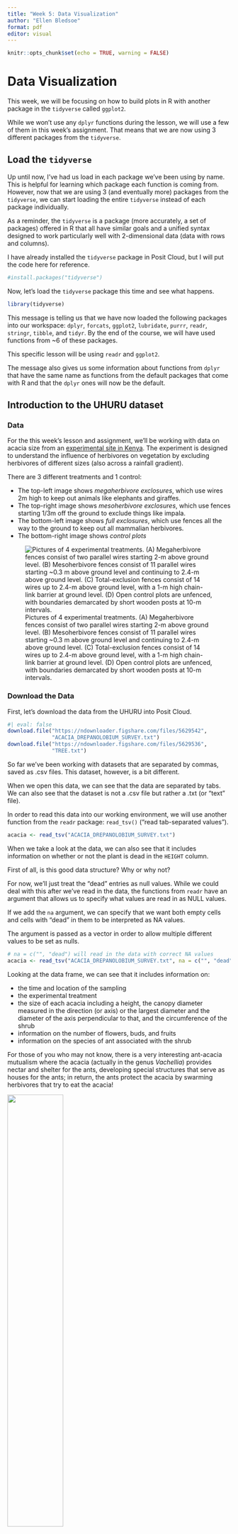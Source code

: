 ```yaml
---
title: "Week 5: Data Visualization"
author: "Ellen Bledsoe"
format: pdf
editor: visual
---
```


```r
knitr::opts_chunk$set(echo = TRUE, warning = FALSE)
```

# Data Visualization

This week, we will be focusing on how to build plots in R with another package in the `tidyverse` called `ggplot2`.

While we won't use any `dplyr` functions during the lesson, we will use a few of them in this week's assignment. That means that we are now using 3 different packages from the `tidyverse`.

## Load the `tidyverse`

Up until now, I've had us load in each package we've been using by name. This is helpful for learning which package each function is coming from. However, now that we are using 3 (and eventually more) packages from the `tidyverse`, we can start loading the entire `tidyverse` instead of each package individually.

As a reminder, the `tidyverse` is a package (more accurately, a set of packages) offered in R that all have similar goals and a unified syntax designed to work particularly well with 2-dimensional data (data with rows and columns).

I have already installed the `tidyverse` package in Posit Cloud, but I will put the code here for reference.

```r
#install.packages("tidyverse")
```

Now, let's load the `tidyverse` package this time and see what happens.

```r
library(tidyverse)
```

This message is telling us that we have now loaded the following packages into our workspace: `dplyr`, `forcats`, `ggplot2`, `lubridate`, `purrr`, `readr`, `stringr`, `tibble`, and `tidyr`. By the end of the course, we will have used functions from \~6 of these packages.

This specific lesson will be using `readr` and `ggplot2`.

The message also gives us some information about functions from `dplyr` that have the same name as functions from the default packages that come with R and that the `dplyr` ones will now be the default.

## Introduction to the UHURU dataset

### Data

For the this week's lesson and assignment, we'll be working with data on acacia size from an [experimental site in Kenya](https://mpala.org/science/savannah-ecology/ungulate-herbivory-under-rainfall-uncertainty/). The experiment is designed to understand the influence of herbivores on vegetation by excluding herbivores of different sizes (also across a rainfall gradient).

There are 3 different treatments and 1 control:

-   The top-left image shows *megaherbivore exclosures*, which use wires 2m high to keep out animals like elephants and giraffes.
-   The top-right image shows *mesoherbivore exclosures*, which use fences starting 1/3m off the ground to exclude things like impala.
-   The bottom-left image shows *full exclosures*, which use fences all the way to the ground to keep out all mammalian herbivores.
-   The bottom-right image shows *control plots*

![Pictures of 4 experimental treatments. (A) Megaherbivore fences consist of two parallel wires starting 2-m above ground level. (B) Mesoherbivore fences consist of 11 parallel wires starting \~0.3 m above ground level and continuing to 2.4-m above ground level. (C) Total-exclusion fences consist of 14 wires up to 2.4-m above ground level, with a 1-m high chain-link barrier at ground level. (D) Open control plots are unfenced, with boundaries demarcated by short wooden posts at 10-m intervals.](images/UHURU_treatments.png)

### Download the Data

First, let's download the data from the UHURU into Posit Cloud.

```r
#| eval: false
download.file("https://ndownloader.figshare.com/files/5629542",
              "ACACIA_DREPANOLOBIUM_SURVEY.txt")
download.file("https://ndownloader.figshare.com/files/5629536",
              "TREE.txt")
```

So far we've been working with datasets that are separated by commas, saved as .csv files. This dataset, however, is a bit different.

When we open this data, we can see that the data are separated by tabs. We can also see that the dataset is not a .csv file but rather a .txt (or "text" file).

In order to read this data into our working environment, we will use another function from the `readr` package: `read_tsv()` ("read tab-separated values").

```r
acacia <- read_tsv("ACACIA_DREPANOLOBIUM_SURVEY.txt")
```

When we take a look at the data, we can also see that it includes information on whether or not the plant is dead in the `HEIGHT` column.

First of all, is this good data structure? Why or why not?

For now, we'll just treat the "dead" entries as null values. While we could deal with this after we've read in the data, the functions from `readr` have an argument that allows us to specify what values are read in as NULL values.

If we add the `na` argument, we can specify that we want both empty cells and cells with "dead" in them to be interpreted as NA values.

The argument is passed as a vector in order to allow multiple different values to be set as nulls.

```r
# na = c("", "dead") will read in the data with correct NA values
acacia <- read_tsv("ACACIA_DREPANOLOBIUM_SURVEY.txt", na = c("", "dead"))
```

Looking at the data frame, we can see that it includes information on:

-   the time and location of the sampling
-   the experimental treatment
-   the size of each acacia including a height, the canopy diameter measured in the direction (or axis) or the largest diameter and the diameter of the axis perpendicular to that, and the circumference of the shrub
-   information on the number of flowers, buds, and fruits
-   information on the species of ant associated with the shrub

For those of you who may not know, there is a very interesting ant-acacia mutualism where the acacia (actually in the genus *Vachellia*) provides nectar and shelter for the ants, developing special structures that serve as houses for the ants; in return, the ants protect the acacia by swarming herbivores that try to eat the acacia!

![](images/ant-acacia.jpg){width="50%" fig-align="center"}

# Making plots with `ggplot2`

`ggplot2` is a very popular package for making plots in R. You only need a few lines of code to make publication-worthy plots. The plots can be modified in many ways, and there are quite a few packages that have been developed as extensions of `ggplot2`.

Here are some resources you might find helpful now or in the future:

-   [R Graphics Cookbook](https://r-graphics.org/)
-   [UC Business Analytics ggplot2 intro](https://uc-r.github.io/ggplot_intro)
-   [R for Data Science Data Visualization chapter](https://r4ds.hadley.nz/data-visualize.html)
-   [ggplot2 extensions](https://exts.ggplot2.tidyverse.org/index.html)

The `gg` in `ggplot2` stands for "[Grammar of Graphics](https://info5940.infosci.cornell.edu/notes/dataviz/grammar-of-graphics/)." The "grammar" part is based on an idea that all statistical plots have the same fundamental features: data and mapping (and specific components of mapping).

The design is that you work iteratively, building up layer upon layer until you have your final plot.

The typical structure looks like this:

```r
# ggplot(data = <DATA>, mapping = aes(<MAPPINGS>)) +  
# <GEOM_FUNCTION>()
```

## Building a Plot

To build a `ggplot`, we start with the `ggplot()` function. This is the base plot that you can then start adding things onto.

We can also add arguments for information to be shared across different components of the plot.

The first thing we can do is specify the data that we want to use to build the plot.

```r
ggplot(data = acacia)
```

Not too much going on here...

### Mapping Axes

The next step is to add the `mapping`, which describes which columns of the data are used for different aspects of the plot.

We create a `mapping` by using the `aes()` function, which stands for "aesthetic." This allows us to link specific columns to pieces of the plot.

Let's plot the relationship between the circumference of an acacia and its height. We'll start by telling ggplot what value should be on the x and y axes.

```r
ggplot(data = acacia, mapping = aes(x = CIRC, y = HEIGHT))
```

This still doesn't create a figure; it's a blank canvas and some additional information on default values for data and mapping columns to pieces of the plot.

### Adding a `geom` Layer (with `+`)

We can add data to the plot using layers. We connect layers with a `+`. It works similarly to the pipe. It is considered best practice to hit `Enter` after the plus so that each layer shows up on its own line.

We then add a `geom`, which is short for geometry. Geoms designate what type of plot to make.

In this case, we want to make a scatter plot. The `geom` for a scatter plot is `geom_point`.

```r
ggplot(data = acacia, mapping = aes(x = CIRC, y = HEIGHT)) +
  geom_point()
```

Hooray, our first plot!

If we want to make any changes to the layer, we can pass additional arguments to the `geom`.

For example, we can change:

-   the `size` of the points
-   the `color` of the points
-   the transparency of the points, which is called `alpha`

```r
ggplot(data = acacia, mapping = aes(x = CIRC, y = HEIGHT)) +
  geom_point(size = 3, color = "blue", alpha = 0.5)
```

### Customizing Labels and Themes

To modify the labels of your plot, we use the `labs` function.

```r
ggplot(data = acacia, mapping = aes(x = CIRC, y = HEIGHT)) +
  geom_point(size = 3, color = "blue", alpha = 0.5) +
  labs(x = "Circumference (cm)", 
       y = "Height (m)")
```

Finally, I always recommend adding a `theme` to your plot to make it more visually appealing.

There are a number of options (you can even create your own default!). I typically recommend `theme_bw()`, `theme_light()`, or `theme_classic()`.

```r
ggplot(data = acacia, mapping = aes(x = CIRC, y = HEIGHT)) +
  geom_point(size = 3, color = "blue", alpha = 0.5) +
  labs(x = "Circumference (cm)", 
       y = "Height (m)") +
  theme_light()
```

## Re-scaling Axes

One helpful feature of `ggplot2` is that we can plot our data on rescaled axes. This doesn't change the data points themselves, rather the presentation.

In ecology, there are many occasions when we want to plot on a log 10 scale. Let's convert both axes in our plot to demonstrate.

```r
ggplot(data = acacia, mapping = aes(x = CIRC, y = HEIGHT)) +
  geom_point(size = 3, color = "blue", alpha = 0.5) +
  labs(x = "Circumference (cm)", 
       y = "Height (m)") +
  theme_bw() +
  scale_y_log10() +
  scale_x_log10()
```

### Let's Practice!

First, work through the Set-Up section of the assignment. Once you're ready to go, start working on Question 1a and 1b.

## Grouping and Faceting

Often times, we have groups of data that we want identified on the plot in some way so we can look for patterns within and across groupings.

There are a few different ways to do this.

### Grouping by Column in a Single Plot

We can show different groups on the same plot by having one aspect of the plot (e.g., color, shape, size) vary by group. To specify this, we add the column name with the groups we are interested into the `aes()` function.

For example, let's say we want to look at the influence of experimental treatment on acacia size.

```r
ggplot(acacia, aes(x = CIRC, y = HEIGHT, color = TREATMENT)) +
  geom_point(size = 3, alpha = 0.5)
```

::: {.callout-tip}
## Tip! Inside or Outside the `aes()` Function?

Do you want a feature (e.g., color, fill) to vary by values in a *column in the data frame* (e.g., different groups are plotted in different colors)? Put the argument *inside* of the `aes()` function.\
Example: `aes(color = species)`
\

Do you want to set a fixed appearance (e.g., every data point is the same color, regardless of group)? Put the argument *outside* of the `aes()` function.\
Example: `color = "lightgreen"`
:::

### Multiple Plots by Column with Facets

The other way to see data from different groups is with a `facet`. Rather than changing an aspect of the plot, faceting creates multiple smaller plots within the larger plot based on a column.

There are a few different ways to facet, but we will stick with `facet_wrap` for this lesson. The argument for `facet_wrap` is a tilde (`~`) followed by the name of the column with your groups. This can be read as "creating a facet as a function of the treatment group."

```r
ggplot(acacia, aes(x = CIRC, y = HEIGHT)) +
  geom_point(size = 3, alpha = 0.5) +
  facet_wrap(~TREATMENT)
```

Where are all the acacia in the open plots? Perhaps they've been eaten!

### Let's Practice!

Try your hand at creating grouping in your plots by working on Question 1c and 1d.

If you finish those, you should now have all the skills to work on Question 2 (we'll get to 1e soon).

### Statistical Transformations

So far, we've seen that `ggplot2` makes graphs by combining information on

-   data
-   mapping parts of the data to aspects of the plot (`aes()`)
-   a geometric object to represent the data (`geom`)

Up until now, we have only used one `geom`, `geom_point()`. There are *many* other `geoms` that we can use, though! You can find a list [here](https://ggplot2.tidyverse.org/reference/).

Each `geom` includes one or more statistical transformations.

`geom_point` uses something called `identity`: the raw form of the data or no transformation

Other transformations exist to make plots like histograms, bar plots, etc., and can occur as defaults in associated `geoms`.

For example, let's say we want to take a look at the number of acacia in each treatment using a bar plot. To do so, we would use [`geom_bar()`](https://ggplot2.tidyverse.org/reference/geom_bar.html).

The default statistical transformation for `geom_bar` is `stat_count()`. It will automatically count up the number of rows for each treatment and put that on the y-axis. Therefore, we only need to specify which column should be on the x-axis.

```r
ggplot(acacia, aes(x = TREATMENT)) +
  geom_bar()
```

When creating a histogram, [`geom_histogram()`](https://ggplot2.tidyverse.org/reference/geom_histogram.html) works similarly. Let's look at the distribution of circumferences in the dataset.

```r
ggplot(acacia, aes(x = CIRC)) +
  geom_histogram()
```

`geom_histogram` uses `stat_bin()` for data transformation. This splits the circumference values into bins and then counts rows in each bin.

We can change the defaults by setting either the number of bins to be created (`bins`) or how big ("wide") the bins should be (`binwidth`).

```r
ggplot(acacia, aes(x = CIRC)) +
  geom_histogram(bins = 15)

ggplot(acacia, aes(x = CIRC)) +
  geom_histogram(binwidth = 5)
```

These `geoms` can be combined with all of the other `ggplot2` features we've learned already!

### Let's Practice!

Let's practice making some histograms. Work on Question 3a and 3b.

## Position

Each `geom` function also comes with a default position. In many cases the position is `"identity"`, which means the object is plotted in the position determined by the data. While common, this isn't always the case.

Let's remake our histogram and color the bars by the treatment.

```r
# note that the color argument changes the color of the lines,
# and not the inside of the columns; you want `fill` for that
ggplot(acacia, aes(x = CIRC, color = TREATMENT)) +
  geom_histogram(binwidth = 5)
```

Compared to the histogram directly above, we can see that the total height of the bars stayed the same. This is because `ggplot` has colored the pieces of each bar that correspond to each treatment.

This happens because the default `position` for `geom_histogram` is `"stacked"`, which stacks the bars vertically on top of one another and, therefore, makes a stacked histogram.

If we want separate overlapping histograms, then we need to change the position to `"identity"`.

```r
ggplot(acacia, aes(x = CIRC, color = TREATMENT)) +
  geom_histogram(binwidth = 5, position = "identity")
```

Close, but not quite there! To see all of the treatments, we need to make the columns partially transparent with the `alpha` argument.

```r
# to change the color of the inside of the colors, set the `fill` argument
ggplot(acacia, aes(x = CIRC, fill = TREATMENT)) +
  # set transparency to 50% with alpha = 0.5
  geom_histogram(binwidth = 5, position = "identity", alpha = 0.5) 
```

Let's remind ourselves how to modify axes labels and change the visual presentation of the plot with a theme.

```r
# change legend titles by referencing the mapping value used to create the legend 
ggplot(acacia, aes(x = CIRC, fill = TREATMENT)) +
  geom_histogram(binwidth = 5, position = "identity", alpha = 0.5) +
  labs(x = "Tree Circumference",
       y = "Frequency",
       fill = "Treatment") + 
  theme_classic()
```

## Layering `geoms`

So far we've only plotted one layer or `geom` at a time, but we can combine multiple layers in a single plot.

The `ggplot()` function sets the default for all layers. The first `geom` is plotted first and then additional `geoms` are layered on top.

For example, we can add a linear regression onto our scatter plot with the `geom_smooth()` function.

```r
#| message: false
ggplot(acacia, aes(x = CIRC, y = HEIGHT)) +
  geom_point() +
  geom_smooth(method = "lm")
```

Both the `geom_point` layer and the `geom_smooth` layer are using the arguments that we set in the `ggplot()` function: `acacia` for data and `x = CIRC, y = HEIGHT` for the aesthetics.

The `geom_smooth` function uses the statistical transformation `stat_smooth()` to produce a smoothed representation of the data. We've set it to include a linear model.

What if we wanted to create the same plot for each treatment? We can add the `TREATMENT` column into the `aes()` function.

```r
#| message: false
ggplot(acacia, aes(x = CIRC, y = HEIGHT, color = TREATMENT)) +
  geom_point() +
  geom_smooth(method = "lm")
```

Because the color aesthetic is the default set in `ggplot()` function, it is inherited by `geom_smooth()`, too.

### Changing Values across Layers

When we want all of the layers to have the same defaults, putting those defaults into the `ggplot` function makes a lot of sense. However, sometimes we want to plot data from different columns or even data frames on the same graph.

To do this we need to better understand how layers and defaults work. So far, we've put all of the information on data and aesthetic mapping into `ggplot()`.

```r
#| message: false
ggplot(data = acacia, mapping = aes(x = CIRC, y = HEIGHT)) +
  geom_point() +
  geom_smooth(method = "lm")
```

This sets the default data frame and aesthetic, which is then used by `geom_point()` and `geom_smooth()`. Alternatively, instead of setting the default, we could just give these values directly to `geom_point()` and `geom_smooth()`.

```r
#| message: false
#| fig-width: 6

ggplot() +
  geom_point(data = acacia,
             mapping = aes(x = CIRC, y = HEIGHT, color = TREATMENT)) +
  geom_smooth(method = "lm")
```

When we plot this, we can see that this information is no longer shared with other `geoms` since it is no longer the default, meaning we've asked for a smooth of nothing, so no smoother is shown.

We can use this to combine different aesthetics into one plot. For example, we can make a single model across all treatments while still coloring the points.

```r
#| message: false
ggplot() +
  geom_point(data = acacia,
             mapping = aes(x = CIRC, y = HEIGHT, color = TREATMENT)) +
  geom_smooth(data = acacia,
              mapping = aes(x = CIRC, y = HEIGHT), method = "lm")
```

Because the `color` aesthetic is only set for the point layer, the smooth layer is made with all x and y values, producing one single linear regression.

This same sort of change can be used to plot different columns on the same plot by changing the values of x or y or even columns from different data frames.

We can also condense this code by putting the data frame and mappings that are used in all `geoms` into the `ggplot` function and then specify the arguments that are for specific `geoms` within their respective `geoms`.

```r
#| message: false
ggplot(data = acacia, mapping = aes(x = CIRC, y = HEIGHT)) +
  geom_point(mapping = aes(color = TREATMENT)) +
  geom_smooth(method = "lm")
```

### Let's Practice!

Try Question 3c.

## Saving Plots

Often, we want to save our plots to put into other documents. Thankfully, we have a shortcut for saving plots made with `ggplot2` using a function called `ggsave()`.

By default, `ggsave()` will save the most recent plot you've made.

```r
#| eval: false
ggsave("acacia_by_treatment.jpg")
```

The type of the file is determined by the file extension. You can use `.jpg`, `.png`, `.pdf`, etc.

```r
#| eval: false
ggsave("acacia_by_treatment.pdf")
```

There are many optional arguments that you can include, such as height and width.

```r
#| eval: false
ggsave("acacia_by_treatment.pdf", height = 5, width = 5)
```

If you save the output of the `ggplot` to an object, you can reference that object in the `ggsave()` function.

```r
#| eval: false
scatterplot <- ggplot(acacia, aes(CIRC, HEIGHT)) +
  geom_point()
ggsave("scatterplot.png", scatterplot)
```

#### Let's Practice!

You should now have all of the skills to complete the assignment.

